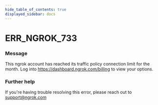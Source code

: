 ```yaml
---
hide_table_of_contents: true
displayed_sidebar: docs
---
```



# ERR_NGROK_733

### Message

This ngrok account has reached its traffic policy connection limit for the month. Log into https://dashboard.ngrok.com/billing to view your options.

<ErrorDetails error="err_ngrok_733" />

### Further help

If you're having trouble resolving this error, please reach out to [support@ngrok.com](mailto:support@ngrok.com?subject=Help%20with%20ERR_NGROK_733)
